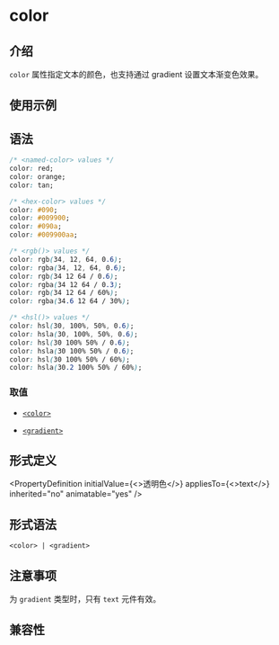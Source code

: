 # color

## 介绍

`color` 属性指定文本的颜色，也支持通过 gradient 设置文本渐变色效果。

## 使用示例


<Go
  example="css-api"
  defaultFile="src/color/App.tsx"
  img="https://lf-lynx.tiktok-cdns.com/obj/lynx-artifacts-oss-sg/lynx-website/assets/doc/css/color.jpg"
  defaultEntryFile="dist/color.lynx.bundle"
  entry="src/color"
/>

## 语法

```css
/* <named-color> values */
color: red;
color: orange;
color: tan;

/* <hex-color> values */
color: #090;
color: #009900;
color: #090a;
color: #009900aa;

/* <rgb()> values */
color: rgb(34, 12, 64, 0.6);
color: rgba(34, 12, 64, 0.6);
color: rgb(34 12 64 / 0.6);
color: rgba(34 12 64 / 0.3);
color: rgb(34 12 64 / 60%);
color: rgba(34.6 12 64 / 30%);

/* <hsl()> values */
color: hsl(30, 100%, 50%, 0.6);
color: hsla(30, 100%, 50%, 0.6);
color: hsl(30 100% 50% / 0.6);
color: hsla(30 100% 50% / 0.6);
color: hsl(30 100% 50% / 60%);
color: hsla(30.2 100% 50% / 60%);
```

### 取值

- [`<color>`](api/css/data-type/color.mdx)

- [`<gradient>`](api/css/data-type/gradient.mdx)

## 形式定义


<PropertyDefinition
  initialValue={<>透明色</>}
  appliesTo={<>text</>}
  inherited="no"
  animatable="yes"
/>

## 形式语法

```
<color> | <gradient>
```

## 注意事项

为 `gradient` 类型时，只有 `text` 元件有效。

## 兼容性


<LegacyCompatTable metadata="css/properties/color" />
